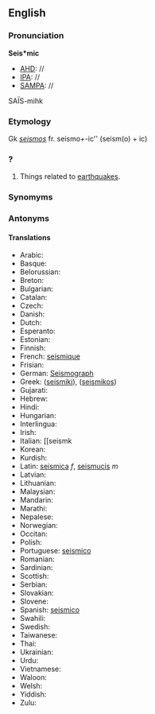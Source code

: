 ==English==
===Pronunciation===
'''Seis*mic'''
*[[AHD]]: //
*[[IPA]]: //
*[[SAMPA]]: //
SA&Iuml;S-mihk

===Etymology===

Gk ''[[seismos]]'' fr. seismo'' + ''-ic'' (seism(o) + ic)
===?===

#Things related to [[earthquake]]s.
===Synomyms===
===Antonyms===
====Translations====
*Arabic:
*Basque:
*Belorussian:
*Breton:
*Bulgarian:
*Catalan:
*Czech:
*Danish:
*Dutch:
*Esperanto:
*Estonian:
*Finnish:
*French: [[seismique]]
*Frisian:
*German: [[Seismograph]]
*Greek: ([[seismiki]]), ([[seismikos]])
*Gujarati:
*Hebrew:
*Hindi:
*Hungarian:
*Interlingua:
*Irish:
*Italian: [[seismk
*Korean:
*Kurdish:
*Latin: [[seismica]] ''f'', [[seismucis]] ''m''
*Latvian:
*Lithuanian:
*Malaysian:
*Mandarin:
*Marathi:
*Nepalese:
*Norwegian:
*Occitan:
*Polish:
*Portuguese: [[seismico]]
*Romanian:
*Sardinian:
*Scottish:
*Serbian:
*Slovakian:
*Slovene:
*Spanish: [[seismico]]
*Swahili:
*Swedish:
*Taiwanese:
*Thai:
*Ukrainian:
*Urdu:
*Vietnamese:
*Waloon:
*Welsh:
*Yiddish:
*Zulu: